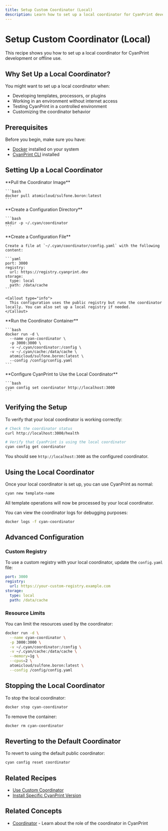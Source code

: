 ```yaml
---
title: Setup Custom Coordinator (Local)
description: Learn how to set up a local coordinator for CyanPrint development
---
```



# Setup Custom Coordinator (Local)

This recipe shows you how to set up a local coordinator for CyanPrint development or offline use.

## Why Set Up a Local Coordinator?

You might want to set up a local coordinator when:

- Developing templates, processors, or plugins
- Working in an environment without internet access
- Testing CyanPrint in a controlled environment
- Customizing the coordinator behavior

## Prerequisites

Before you begin, make sure you have:

- [Docker](https://www.docker.com/) installed on your system
- [CyanPrint CLI](/docs/user/tutorial/00_installation) installed

## Setting Up a Local Coordinator

<Steps>
  <Step>
    **Pull the Coordinator Image**
    
    ```bash
    docker pull atomicloud/sulfone.boron:latest
    ```
  </Step>
  
  <Step>
    **Create a Configuration Directory**
    
    ```bash
    mkdir -p ~/.cyan/coordinator
    ```
  </Step>
  
  <Step>
    **Create a Configuration File**
    
    Create a file at `~/.cyan/coordinator/config.yaml` with the following content:
    
    ```yaml
    port: 3000
    registry:
      url: https://registry.cyanprint.dev
    storage:
      type: local
      path: /data/cache
    ```
    
    <Callout type="info">
      This configuration uses the public registry but runs the coordinator locally. You can also set up a local registry if needed.
    </Callout>
  </Step>
  
  <Step>
    **Run the Coordinator Container**
    
    ```bash
    docker run -d \
      --name cyan-coordinator \
      -p 3000:3000 \
      -v ~/.cyan/coordinator:/config \
      -v ~/.cyan/cache:/data/cache \
      atomicloud/sulfone.boron:latest \
      --config /config/config.yaml
    ```
  </Step>
  
  <Step>
    **Configure CyanPrint to Use the Local Coordinator**
    
    ```bash
    cyan config set coordinator http://localhost:3000
    ```
  </Step>
</Steps>

## Verifying the Setup

To verify that your local coordinator is working correctly:

```bash
# Check the coordinator status
curl http://localhost:3000/health

# Verify that CyanPrint is using the local coordinator
cyan config get coordinator
```

You should see `http://localhost:3000` as the configured coordinator.

## Using the Local Coordinator

Once your local coordinator is set up, you can use CyanPrint as normal:

```bash
cyan new template-name
```

All template operations will now be processed by your local coordinator.

<Callout type="tip">
  You can view the coordinator logs for debugging purposes:
  
  ```bash
  docker logs -f cyan-coordinator
  ```
</Callout>

## Advanced Configuration

### Custom Registry

To use a custom registry with your local coordinator, update the `config.yaml` file:

```yaml
port: 3000
registry:
  url: https://your-custom-registry.example.com
storage:
  type: local
  path: /data/cache
```

### Resource Limits

You can limit the resources used by the coordinator:

```bash
docker run -d \
  --name cyan-coordinator \
  -p 3000:3000 \
  -v ~/.cyan/coordinator:/config \
  -v ~/.cyan/cache:/data/cache \
  --memory=1g \
  --cpus=2 \
  atomicloud/sulfone.boron:latest \
  --config /config/config.yaml
```

## Stopping the Local Coordinator

To stop the local coordinator:

```bash
docker stop cyan-coordinator
```

To remove the container:

```bash
docker rm cyan-coordinator
```

## Reverting to the Default Coordinator

To revert to using the default public coordinator:

```bash
cyan config reset coordinator
```

## Related Recipes

- [Use Custom Coordinator](/docs/user/recipes/07_custom-coordinator)
- [Install Specific CyanPrint Version](/docs/user/recipes/03_specific-version)

## Related Concepts

- [Coordinator](/docs/user/concepts/02_coordinator) - Learn about the role of the coordinator in CyanPrint
